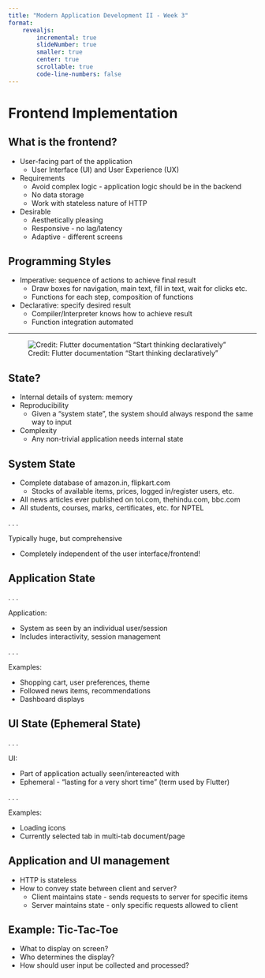 ```yaml
---
title: "Modern Application Development II - Week 3"
format:
    revealjs:
        incremental: true
        slideNumber: true
        smaller: true
        center: true
        scrollable: true
        code-line-numbers: false
---
```


# Frontend Implementation

## What is the frontend?

- User-facing part of the application
  - User Interface (UI) and User Experience (UX)

- Requirements
  - Avoid complex logic - application logic should be in the backend
  - No data storage
  - Work with stateless nature of HTTP

- Desirable
  - Aesthetically pleasing
  - Responsive - no lag/latency
  - Adaptive - different screens

## Programming Styles

- Imperative: sequence of actions to achieve final result
  - Draw boxes for navigation, main text, fill in text, wait for clicks etc.
  - Functions for each step, composition of functions
- Declarative: specify desired result
  - Compiler/Interpreter knows how to achieve result
  - Function integration automated

---

![Credit: Flutter documentation "Start thinking declaratively"](ui-equals-function-of-state.png)

## State?

- Internal details of system: memory
- Reproducibility
  - Given a "system state", the system should always respond the same way to input
- Complexity
  - Any non-trivial application needs internal state

## System State

- Complete database of amazon.in, flipkart.com
  - Stocks of available items, prices, logged in/register users, etc.
- All news articles ever published on toi.com, thehindu.com, bbc.com
- All students, courses, marks, certificates, etc. for NPTEL

. . .

Typically huge, but comprehensive

- Completely independent of the user interface/frontend!

## Application State


. . .

Application:

  - System as seen by an individual user/session
  - Includes interactivity, session management

. . .

Examples:

  - Shopping cart, user preferences, theme
  - Followed news items, recommendations
  - Dashboard displays

## UI State (Ephemeral State)

. . .

UI:

  - Part of application actually seen/intereacted with
  - Ephemeral - "lasting for a very short time" (term used by Flutter)

. . .

Examples:

  - Loading icons
  - Currently selected tab in multi-tab document/page

## Application and UI management

- HTTP is stateless
- How to convey state between client and server?
  - Client maintains state - sends requests to server for specific items
  - Server maintains state - only specific requests allowed to client

## Example: Tic-Tac-Toe

- What to display on screen?
- Who determines the display?
- How should user input be collected and processed?
